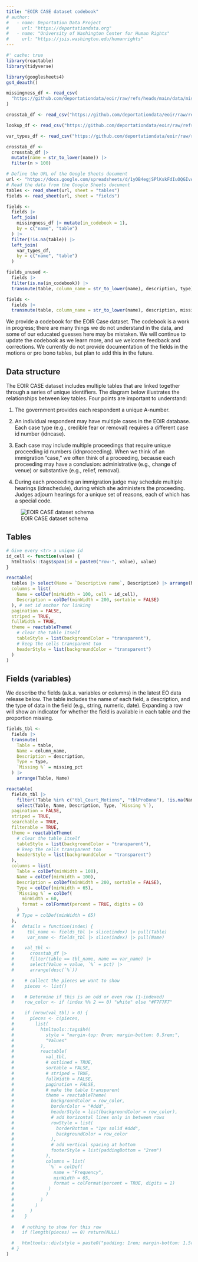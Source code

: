 ```yaml
---
title: "EOIR CASE dataset codebook"
# author:
#   - name: Deportation Data Project
#     url: "https://deportationdata.org"
#   - name: "University of Washington Center for Human Rights"
#     url: "https://jsis.washington.edu/humanrights"
---
```


```r
#' cache: true
library(reactable)
library(tidyverse)

library(googlesheets4)
gs4_deauth()
```

```r
missingness_df <- read_csv(
  "https://github.com/deportationdata/eoir/raw/refs/heads/main/data/missingness_by_field.csv"
)

crosstab_df <- read_csv("https://github.com/deportationdata/eoir/raw/refs/heads/main/data/value_frequencies_by_field.csv")

lookup_df <- read_csv("https://github.com/deportationdata/eoir/raw/refs/heads/main/data/lookup_tables_combined.csv")

var_types_df <- read_csv("https://github.com/deportationdata/eoir/raw/refs/heads/main/data/variable_types.csv")

crosstab_df <-
  crosstab_df |> 
  mutate(name = str_to_lower(name)) |> 
  filter(n > 100)

# Define the URL of the Google Sheets document
url <- "https://docs.google.com/spreadsheets/d/1yOB4egjSPlKskFdIuOQGIvAMnhl9EXnx3n9WoVPl1bI/edit?gid=1096757048#gid=1096757048"
# Read the data from the Google Sheets document
tables <- read_sheet(url, sheet = "tables")
fields <- read_sheet(url, sheet = "fields")

fields <-
  fields |>
  left_join(
    missingness_df |> mutate(in_codebook = 1),
    by = c("name", "table")
  ) |>
  filter(!is.na(table)) |> 
  left_join(
    var_types_df,
    by = c("name", "table")
  )

fields_unused <-
  fields |>
  filter(is.na(in_codebook)) |>
  transmute(table, column_name = str_to_lower(name), description, type)

fields <-
  fields |>
  transmute(table, column_name = str_to_lower(name), description, missing_pct, type)  
```

We provide a codebook for the EOIR Case dataset. The codebook is a work in progress; there are many things we do not understand in the data, and some of our educated guesses here may be mistaken. We will continue to update the codebook as we learn more, and we welcome feedback and corrections. We currently do not provide documentation of the fields in the motions or pro bono tables, but plan to add this in the future.

## Data structure

The EOIR CASE dataset includes multiple tables that are linked together through a series of unique identifiers. The diagram below illustrates the relationships between key tables. Four points are important to understand:

1. The government provides each respondent a unique A-number. 

2. An individual respondent may have multiple cases in the EOIR database. Each case type (e.g., credible fear or removal) requires a different case id number (idncase).

3. Each case may include multiple proceedings that require unique proceeding id numbers (idnproceeding). When we think of an immigration ”case,” we often think of a proceeding, because each proceeding may have a conclusion:  administrative (e.g., change of venue) or substantive (e.g., relief, removal). 

4. During each proceeding an immigration judge may schedule multiple hearings (idnschedule), during which she administers the proceeding. Judges adjourn hearings for a unique set of reasons, each of which has a special code.

![EOIR CASE dataset schema](/img/eoir-diagram.png)

## Tables 

```r
# Give every <tr> a unique id
id_cell <- function(value) {
  htmltools::tags$span(id = paste0("row-", value), value)
}

reactable(
  tables |> select(Name = `Descriptive name`, Description) |> arrange(Name),
  columns = list(
    Name = colDef(minWidth = 100, cell = id_cell),
    Description = colDef(minWidth = 200, sortable = FALSE)
  ), # set id anchor for linking
  pagination = FALSE,
  striped = TRUE,
  fullWidth = TRUE,
  theme = reactableTheme(
    # clear the table itself
    tableStyle = list(backgroundColor = "transparent"),
    # keep the cells transparent too
    headerStyle = list(backgroundColor = "transparent")
  )
)
```

## Fields (variables)

We describe the fields (a.k.a. variables or columns) in the latest EO data release below. The table includes the name of each field, a description, and the type of data in the field (e.g., string, numeric, date). Expanding a row will show an indicator for whether the field is available in each table and the proportion missing. 

:::{.column-page-inset-right}

```r
fields_tbl <-
  fields |>
  transmute(
    Table = table,
    Name = column_name,
    Description = description,
    Type = type,
    `Missing %` = missing_pct
  ) |>
    arrange(Table, Name) 

reactable(
  fields_tbl |>
    filter(!Table %in% c("tbl_Court_Motions", "tblProBono"), !is.na(Name)) |> 
    select(Table, Name, Description, Type, `Missing %`),
  pagination = FALSE,
  striped = TRUE,
  searchable = TRUE,
  filterable = TRUE,
  theme = reactableTheme(
    # clear the table itself
    tableStyle = list(backgroundColor = "transparent"),
    # keep the cells transparent too
    headerStyle = list(backgroundColor = "transparent")
  ),
  columns = list(
    Table = colDef(minWidth = 100),
    Name = colDef(minWidth = 100),
    Description = colDef(minWidth = 200, sortable = FALSE),
    Type = colDef(minWidth = 65),
    `Missing %` = colDef(
      minWidth = 60,
      format = colFormat(percent = TRUE, digits = 0)
    )
    # Type = colDef(minWidth = 65)
  ),
  #   details = function(index) {
  #     tbl_name <- fields_tbl |> slice(index) |> pull(Table)
  #     var_name <- fields_tbl |> slice(index) |> pull(Name)

  #    val_tbl <- 
  #      crosstab_df |>
  #      filter(table == tbl_name, name == var_name) |>
  #      select(Value = value, `%` = pct) |>
  #      arrange(desc(`%`)) 

  #    # collect the pieces we want to show
  #    pieces <- list()

  #    # Determine if this is an odd or even row (1-indexed)
  #    row_color <- if (index %% 2 == 0) "white" else "#F7F7F7"

  #    if (nrow(val_tbl) > 0) {
  #      pieces <- c(pieces,
  #        list(
  #          htmltools::tags$h4(
  #            style = "margin-top: 0rem; margin-bottom: 0.5rem;",
  #            "Values"
  #          ),
  #          reactable(
  #            val_tbl,
  #            # outlined = TRUE,
  #            sortable = FALSE,
  #            # striped = TRUE,
  #            fullWidth = FALSE,
  #            pagination = FALSE,
  #            # make the table transparent
  #            theme = reactableTheme(
  #              backgroundColor = row_color,
  #              borderColor = "#ddd",
  #              headerStyle = list(backgroundColor = row_color),
  #              # add horizontal lines only in between rows
  #              rowStyle = list(
  #                borderBottom = "1px solid #ddd",
  #                backgroundColor = row_color
  #              ),
  #              # add vertical spacing at bottom
  #              footerStyle = list(paddingBottom = "2rem")
  #            ),
  #            columns = list(
  #             `%` = colDef(
  #               name = "Frequency",
  #               minWidth = 65,
  #               format = colFormat(percent = TRUE, digits = 1)
  #             )
  #            )
  #          )
  #        )
  #      )
  #    }

  #   # nothing to show for this row
  #   if (length(pieces) == 0) return(NULL)

  #   htmltools::div(style = paste0("padding: 1rem; margin-bottom: 1.5rem; background-color: ", row_color, ";"), htmltools::tagList(pieces))
  # }
)
```
:::

<!-- ## Fields (variables) in previous data releases

:::{.column-page-inset-right}

```r
reactable(
  fields_unused |>
    select(Table = table, Name = column_name, Description = description, Type = type) |> 
    arrange(Table, Name),
  pagination = FALSE,
  striped = TRUE,
  searchable = TRUE,
  filterable = TRUE,
  theme = reactableTheme(
    # clear the table itself
    tableStyle = list(backgroundColor = "transparent"),
    # keep the cells transparent too
    headerStyle = list(backgroundColor = "transparent")
  ),
  columns = list(
    Table = colDef(minWidth = 100),
    Name = colDef(minWidth = 100),
    Description = colDef(minWidth = 200, sortable = FALSE)
  )
)
```

::: -->